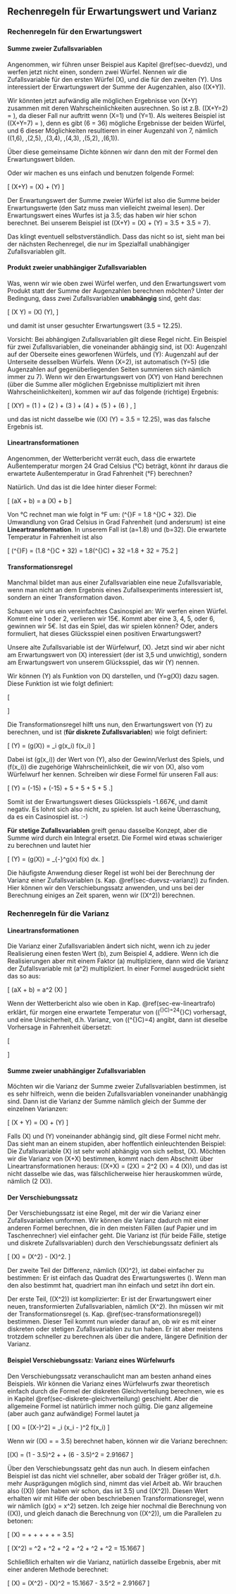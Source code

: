 ## Rechenregeln für Erwartungswert und Varianz

### Rechenregeln für den Erwartungswert

#### Summe zweier Zufallsvariablen

Angenommen, wir führen unser Beispiel aus Kapitel \@ref(sec-duevdz), und werfen jetzt nicht einen, sondern zwei Würfel. Nennen wir die Zufallsvariable für den ersten Würfel \(X\), und die für den zweiten \(Y\). Uns interessiert der Erwartungswert der Summe der Augenzahlen, also \(\mathbb{E}(X+Y)\).

Wir könnten jetzt aufwändig alle möglichen Ergebnisse von \(X+Y\) zusammen mit deren Wahrscheinlichkeiten ausrechnen. So ist z.B. \(\mathbb{P}(X+Y=2) = \frac{1}{36}\), da dieser Fall nur auftritt wenn \(X=1\) und \(Y=1\). Als weiteres Beispiel ist \(\mathbb{P}(X+Y=7) = \frac{1}{6}\), denn es gibt \(6\cdot 6 = 36\) mögliche Ergebnisse der beiden Würfel, und 6 dieser Möglichkeiten resultieren in einer Augenzahl von 7, nämlich \((1,6), \,(2,5), \,(3,4), \,(4,3), \,(5,2), \,(6,1)\).

Über diese gemeinsame Dichte können wir dann den mit der Formel den Erwartungswert bilden.

Oder wir machen es uns einfach und benutzen folgende Formel:

\[ \mathbb{E}(X+Y) = \mathbb{E}(X) + \mathbb{E}(Y) \]

Der Erwartungswert der Summe zweier Würfel ist also die Summe beider Erwartungswerte (den Satz muss man vielleicht zweimal lesen). Der Erwartungswert eines Wurfes ist ja 3.5; das haben wir hier schon berechnet. Bei unserem Beispiel ist \(\mathbb{E}(X+Y) = \mathbb{E}(X) + \mathbb{E}(Y) = 3.5 + 3.5 = 7\).

Das klingt eventuell selbstverständlich. Dass das nicht so ist, sieht man bei der nächsten Rechenregel, die nur im Spezialfall unabhängiger Zufallsvariablen gilt.

#### Produkt zweier unabhängiger Zufallsvariablen

Was, wenn wir wie oben zwei Würfel werfen, und den Erwartungswert vom Produkt statt der Summe der Augenzahlen berechnen möchten? Unter der Bedingung, dass zwei Zufallsvariablen **unabhängig** sind, geht das:

\[ \mathbb{E}(X \cdot Y) = \mathbb{E}(X) \cdot \mathbb{E}(Y), \]

und damit ist unser gesuchter Erwartungswert \(3.5 \cdot 3.5 = 12.25\).

Vorsicht: Bei abhängigen Zufallsvariablen gilt diese Regel nicht. Ein Beispiel für zwei Zufallsvariablen, die voneinander abhängig sind, ist \(X\): Augenzahl auf der Oberseite eines geworfenen Würfels, und \(Y\): Augenzahl auf der Unterseite desselben Würfels. Wenn \(X=2\), ist automatisch \(Y=5\) (die Augenzahlen auf gegenüberliegenden Seiten summieren sich nämlich immer zu 7). Wenn wir den Erwartungswert von \(X\cdot Y\) von Hand berechnen (über die Summe aller möglichen Ergebnisse multipliziert mit ihren Wahrscheinlichkeiten), kommen wir auf das folgende (richtige) Ergebnis:

\[ \mathbb{E}(X\cdot Y) = \frac{1}{6} \cdot (1 \cdot 6) + \frac{1}{6} \cdot (2 \cdot 5) + \frac{1}{6} \cdot (3 \cdot 4) + \frac{1}{6} \cdot (4 \cdot 3) + \frac{1}{6} \cdot (5 \cdot 2) + \frac{1}{6} \cdot (6 \cdot 1) \approx 9.333, \]

und das ist nicht dasselbe wie \(\mathbb{E}(X) \cdot \mathbb{E}(Y) = 3.5 \cdot 3.5 = 12.25\), was das falsche Ergebnis ist.

#### Lineartransformationen {#sec-ew-lineartrafo}

Angenommen, der Wetterbericht verrät euch, dass die erwartete Außentemperatur morgen 24 Grad Celsius (°C) beträgt, könnt ihr daraus die erwartete Außentemperatur in Grad Fahrenheit (°F) berechnen?

Natürlich. Und das ist die Idee hinter dieser Formel:

\[ \mathbb{E}(aX + b) = a \cdot \mathbb{E}(X) + b \]

Von °C rechnet man wie folgt in °F um: \(^{\circ}F = 1.8 \cdot ^{\circ}C + 32\). Die Umwandlung von Grad Celsius in Grad Fahrenheit (und andersrum) ist eine **Lineartransformation**. In unserem Fall ist \(a=1.8\) und \(b=32\). Die erwartete Temperatur in Fahrenheit ist also

\[ \mathbb{E}(^{\circ}F) = \mathbb{E}(1.8 \cdot ^{\circ}C + 32) = 1.8\cdot \mathbb{E}(^{\circ}C) + 32 =1.8\cdot 24 + 32 = 75.2 \]

#### Transformationsregel {#sec-transformationsregel}

Manchmal bildet man aus einer Zufallsvariablen eine neue Zufallsvariable, wenn man nicht an dem Ergebnis eines Zufallsexperiments interessiert ist, sondern an einer Transformation davon.

Schauen wir uns ein vereinfachtes Casinospiel an: Wir werfen einen Würfel. Kommt eine 1 oder 2, verlieren wir 15€. Kommt aber eine 3, 4, 5, oder 6, gewinnen wir 5€. Ist das ein Spiel, das wir spielen können? Oder, anders formuliert, hat dieses Glücksspiel einen positiven Erwartungswert?

Unsere alte Zufallsvariable ist der Würfelwurf, \(X\). Jetzt sind wir aber nicht am Erwartungswert von \(X\) interessiert (der ist 3,5 und unwichtig), sondern am Erwartungswert von unserem Glücksspiel, das wir \(Y\) nennen.

Wir können \(Y\) als Funktion von \(X\) darstellen, und \(Y=g(X)\) dazu sagen. Diese Funktion ist wie folgt definiert:

\[ \begin{aligned} g(1) &= -15 \\ g(2) &= -15 \\ g(3) &= +5 \\ g(4) &= +5 \\ g(5) &= +5 \\ g(6) &= +5 \end{aligned} \]

Die Transformationsregel hilft uns nun, den Erwartungswert von \(Y\) zu berechnen, und ist (**für diskrete Zufallsvariablen**) wie folgt definiert:

\[ \mathbb{E}(Y) = \mathbb{E}(g(X)) = \sum_i g(x_i) f(x_i) \]

Dabei ist \(g(x_i)\) der Wert von \(Y\), also der Gewinn/Verlust des Spiels, und \(f(x_i)\) die zugehörige Wahrscheinlichkeit, die wir von \(X\), also vom Würfelwurf her kennen. Schreiben wir diese Formel für unseren Fall aus:

\[ \mathbb{E}(Y) = (-15)\cdot \frac{1}{6} + (-15)\cdot \frac{1}{6} + 5\cdot \frac{1}{6} + 5\cdot \frac{1}{6} + 5\cdot \frac{1}{6} + 5\cdot \frac{1}{6} \approx -1.667.\]

Somit ist der Erwartungswert dieses Glücksspiels -1.667€, und damit negativ. Es lohnt sich also nicht, zu spielen. Ist auch keine Überraschung, da es ein Casinospiel ist. :-)

**Für stetige Zufallsvariablen** greift genau dasselbe Konzept, aber die Summe wird durch ein Integral ersetzt. Die Formel wird etwas schwieriger zu berechnen und lautet hier

\[ \mathbb{E}(Y) = \mathbb{E}(g(X)) = \int_{-\infty}^\infty g(x) f(x) dx. \]

Die häufigste Anwendung dieser Regel ist wohl bei der Berechnung der Varianz einer Zufallsvariablen (s. Kap. \@ref(sec-duevsz-varianz)) zu finden. Hier können wir den Verschiebungssatz anwenden, und uns bei der Berechnung einiges an Zeit sparen, wenn wir \(\mathbb{E}(X^2)\) berechnen.

### Rechenregeln für die Varianz

#### Lineartransformationen

Die Varianz einer Zufallsvariablen ändert sich nicht, wenn ich zu jeder Realisierung einen festen Wert \(b\), zum Beispiel 4, addiere. Wenn ich die Realisierungen aber mit einem Faktor \(a\) multipliziere, dann wird die Varianz der Zufallsvariable mit \(a^2\) multipliziert. In einer Formel ausgedrückt sieht das so aus:

\[ \mathbb{V}(a\cdot X + b) = a^2 \cdot \mathbb{V}(X) \]

Wenn der Wetterbericht also wie oben in Kap. \@ref(sec-ew-lineartrafo) erklärt, für morgen eine erwartete Temperatur von \(\mathbb{E}(^{\circ}C)=24^{\circ}C\) vorhersagt, und eine Unsicherheit, d.h. Varianz, von \(\mathbb{V}(^{\circ}C)=4\) angibt, dann ist dieselbe Vorhersage in Fahrenheit übersetzt:

\[ \begin{aligned} \mathbb{E}(^{\circ}F) &= 1.8 \cdot 24 + 32 = 75.2 \\ \mathbb{V}(^{\circ}F) &= 1.8^2 \cdot 4 = 12.96 \end{aligned} \]

#### Summe zweier unabhängiger Zufallsvariablen

Möchten wir die Varianz der Summe zweier Zufallsvariablen bestimmen, ist es sehr hilfreich, wenn die beiden Zufallsvariablen voneinander unabhängig sind. Dann ist die Varianz der Summe nämlich gleich der Summe der einzelnen Varianzen:

\[ \mathbb{V}(X + Y) = \mathbb{V}(X) + \mathbb{V}(Y) \]

Falls \(X\) und \(Y\) voneinander abhängig sind, gilt diese Formel nicht mehr. Das sieht man an einem stupiden, aber hoffentlich einleuchtenden Beispiel: Die Zufallsvariable \(X\) ist sehr wohl abhängig von sich selbst, \(X\). Möchten wir die Varianz von \(X+X\) bestimmen, kommt nach dem Abschnitt über Lineartransformationen heraus: \(\mathbb{V}(X+X) = \mathbb{V}(2\cdot X) = 2^2 \cdot \mathbb{V}(X) = 4 \cdot \mathbb{V}(X)\), und das ist nicht dasselbe wie das, was fälschlicherweise hier herauskommen würde, nämlich \(2 \cdot \mathbb{V}(X)\).

#### Der Verschiebungssatz {#sec-verschiebungssatz}

Der Verschiebungssatz ist eine Regel, mit der wir die Varianz einer Zufallsvariablen umformen. Wir können die Varianz dadurch mit einer anderen Formel berechnen, die in den meisten Fällen (auf Papier und im Taschenrechner) viel einfacher geht. Die Varianz ist (für beide Fälle, stetige und diskrete Zufallsvariablen) durch den Verschiebungssatz definiert als

\[ \mathbb{V}(X) = \mathbb{E}(X^2) - \mathbb{E}(X)^2. \]

Der zweite Teil der Differenz, nämlich \(\mathbb{E}(X)^2\), ist dabei einfacher zu bestimmen: Er ist einfach das Quadrat des Erwartungswertes \(\mu\). Wenn man den also bestimmt hat, quadriert man ihn einfach und setzt ihn dort ein.

Der erste Teil, \(\mathbb{E}(X^2)\) ist komplizierter: Er ist der Erwartungswert einer neuen, transformierten Zufallsvariablen, nämlich \(X^2\). Ihn müssen wir mit der Transformationsregel (s. Kap. \@ref(sec-transformationsregel)) bestimmen. Dieser Teil kommt nun wieder darauf an, ob wir es mit einer diskreten oder stetigen Zufallsvariablen zu tun haben. Er ist aber meistens trotzdem schneller zu berechnen als über die andere, längere Definition der Varianz.

#### Beispiel Verschiebungssatz: Varianz eines Würfelwurfs {-}

Den Verschiebungssatz veranschaulicht man am besten anhand eines Beispiels. Wir können die Varianz eines Würfelwurfs zwar theoretisch einfach durch die Formel der diskreten Gleichverteilung berechnen, wie es in Kapitel \@ref(sec-diskrete-gleichverteilung) geschieht. Aber die allgemeine Formel ist natürlich immer noch gültig. Die ganz allgemeine (aber auch ganz aufwändige) Formel lautet ja

\[ \mathbb{V}(X) = \mathbb{E}[(X-\mu)^2] = \sum_i (x_i - \mu)^2 f(x_i) \]

Wenn wir \(\mathbb{E}(X) = \mu = 3.5\) berechnet haben, können wir die Varianz berechnen:

\[\mathbb{V}(X) = (1 - 3.5)^2 \cdot \frac{1}{6} + \ldots + (6 - 3.5)^2 \cdot \frac{1}{6} = 2.91667 \]

Über den Verschiebungssatz geht das nun auch. In diesem einfachen Beispiel ist das nicht viel schneller, aber sobald der Träger größer ist, d.h. mehr Ausprägungen möglich sind, nimmt das viel Arbeit ab. Wir brauchen also \(\mathbb{E}(X)\) (den haben wir schon, das ist 3.5) und \(\mathbb{E}(X^2)\). Diesen Wert erhalten wir mit Hilfe der oben beschriebenen Transformationsregel, wenn wir nämlich \(g(x) = x^2\) setzen. Ich zeige hier nochmal die Berechnung von \(\mathbb{E}(X)\), und gleich danach die Berechnung von \(\mathbb{E}(X^2)\), um die Parallelen zu betonen:

\[ \mathbb{E}(X) =\frac{1}{6} \cdot 1 +\frac{1}{6} \cdot 2 + \frac{1}{6} \cdot 3 +\frac{1}{6} \cdot 4 +\frac{1}{6} \cdot 5 +\frac{1}{6} \cdot 6 = 3.5\]

\[ \mathbb{E}(X^2) =\frac{1}{6} \cdot 1^2 +\frac{1}{6} \cdot 2^2 + \frac{1}{6} \cdot 3^2 +\frac{1}{6} \cdot 4^2 +\frac{1}{6} \cdot 5^2 +\frac{1}{6} \cdot 6^2 = 15.1667 \]

Schließlich erhalten wir die Varianz, natürlich dasselbe Ergebnis, aber mit einer anderen Methode berechnet:

\[ \mathbb{V}(X) = \mathbb{E}(X^2) - \mathbb{E}(X)^2 = 15.1667 - 3.5^2 = 2.91667 \]


